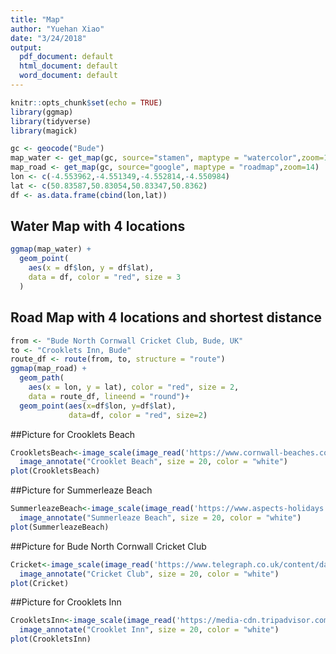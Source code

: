 ```yaml
---
title: "Map"
author: "Yuehan Xiao"
date: "3/24/2018"
output:
  pdf_document: default
  html_document: default
  word_document: default
---
```


```r
knitr::opts_chunk$set(echo = TRUE)
library(ggmap)
library(tidyverse)
library(magick)
```


```r
gc <- geocode("Bude")
map_water <- get_map(gc, source="stamen", maptype = "watercolor",zoom=14)
map_road <- get_map(gc, source="google", maptype = "roadmap",zoom=14)
lon <- c(-4.553962,-4.551349,-4.552814,-4.550984)
lat <- c(50.83587,50.83054,50.83347,50.8362)
df <- as.data.frame(cbind(lon,lat))
```

## Water Map with 4 locations

```r
ggmap(map_water) +
  geom_point(
    aes(x = df$lon, y = df$lat),
    data = df, color = "red", size = 3
  )
```

## Road Map with 4 locations and shortest distance 

```r
from <- "Bude North Cornwall Cricket Club, Bude, UK"
to <- "Crooklets Inn, Bude"
route_df <- route(from, to, structure = "route")
ggmap(map_road) +
  geom_path(
    aes(x = lon, y = lat), color = "red", size = 2,
    data = route_df, lineend = "round")+
  geom_point(aes(x=df$lon, y=df$lat),
             data=df, color = "red", size=2)
```



##Picture for Crooklets Beach

```r
CrookletsBeach<-image_scale(image_read('https://www.cornwall-beaches.co.uk/public/photos/crooklets.jpg',"600x"))%>%
  image_annotate("Crooklet Beach", size = 20, color = "white")
plot(CrookletsBeach)
```



##Picture for Summerleaze Beach

```r
SummerleazeBeach<-image_scale(image_read('https://www.aspects-holidays.co.uk/webpics/CMS/Owners/Bude.jpg',"600x"))%>%
  image_annotate("Summerleaze Beach", size = 20, color = "white")
plot(SummerleazeBeach)
```



##Picture for Bude North Cornwall Cricket Club

```r
Cricket<-image_scale(image_read('https://www.telegraph.co.uk/content/dam/Travel/galleries/travel/destinations/europe/uk/Englands-most-beautiful-cricket-grounds/cricket-bude_3378037a.jpg',"x300"))%>%
  image_annotate("Cricket Club", size = 20, color = "white")
plot(Cricket)
```



##Picture for Crooklets Inn

```r
CrookletsInn<-image_scale(image_read('https://media-cdn.tripadvisor.com/media/photo-s/03/c2/01/5d/crooklets-inn.jpg',"x300"))%>%
  image_annotate("Crooklet Inn", size = 20, color = "white")
plot(CrookletsInn)
```

